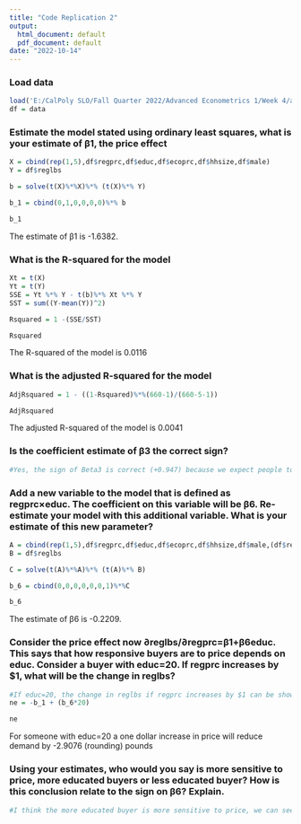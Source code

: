 ---
title: "Code Replication 2"
output:
  html_document: default
  pdf_document: default
date: "2022-10-14"
---

### Load data
```{r}
load('E:/CalPoly SLO/Fall Quarter 2022/Advanced Econometrics 1/Week 4/apple.RData')
df = data
```


### Estimate the model stated using ordinary least squares, what is your estimate of β1, the price effect
```{r}
X = cbind(rep(1,5),df$regprc,df$educ,df$ecoprc,df$hhsize,df$male)
Y = df$reglbs

b = solve(t(X)%*%X)%*% (t(X)%*% Y)

b_1 = cbind(0,1,0,0,0,0)%*% b

b_1
```
The estimate of β1 is -1.6382.


### What is the R-squared for the model
```{r}
Xt = t(X)
Yt = t(Y)
SSE = Yt %*% Y - t(b)%*% Xt %*% Y
SST = sum((Y-mean(Y))^2)

Rsquared = 1 -(SSE/SST)

Rsquared
```
The R-squared of the model is 0.0116


### What is the adjusted R-squared for the model
```{r}
AdjRsquared = 1 - ((1-Rsquared)%*%(660-1)/(660-5-1))

AdjRsquared
```
The adjusted R-squared of the model is 0.0041


### Is the coefficient estimate of β3 the correct sign?
```{r}
#Yes, the sign of Beta3 is correct (+0.947) because we expect people to switch to regular apples when the price of eco apples increases which leads to an increase in purchases
```


### Add a new variable to the model that is defined as regprc×educ. The coefficient on this variable will be β6. Re-estimate your model with this additional variable. What is your estimate of this new parameter?
```{r}
A = cbind(rep(1,5),df$regprc,df$educ,df$ecoprc,df$hhsize,df$male,(df$regprc*df$educ))
B = df$reglbs

C = solve(t(A)%*%A)%*% (t(A)%*% B)

b_6 = cbind(0,0,0,0,0,0,1)%*%C

b_6
```
The estimate of β6 is -0.2209.

### Consider the price effect now ∂reglbs/∂regprc=β1+β6educ. This says that how responsive buyers are to price depends on educ. Consider a buyer with educ=20. If regprc increases by $1, what will be the change in reglbs?
```{r}
#If educ=20, the change in reglbs if regprc increases by $1 can be shown by 
ne = -b_1 + (b_6*20)

ne
```
For someone with educ=20 a one dollar increase in price will reduce demand by -2.9076 (rounding) pounds


### Using your estimates, who would you say is more sensitive to price, more educated buyers or less educated buyer? How is this conclusion relate to the sign on β6? Explain.
```{r}
#I think the more educated buyer is more sensitive to price, we can see that Beta6 in model2 shows that, for educated buyers, as the price of ecoapples increases the less ecoapples they will buy, they will substitute them with regular apples
```
